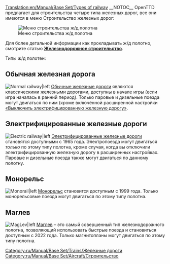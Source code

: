 [[Translation:en/Manual/Base Set/Types of railway]]
{{ru/Manual/Base Set/Типы железных дорог}}
__NOTOC__
OpenTTD предлагает для строительства четыре типа железных дорог, все они имеются в меню Строительство железных дорог:

[[File:ru/Manual/Openttd-rail1.png|Меню строительства ж/д полотна]]

Для более детальной информации как прокладывать ж/д полотно, смотрите статью [[ru/Manual/Железнодорожное строительство|'''Железнодорожное строительство''']].

Типы ж/д полотен:

==Обычная железная дорога==
[[File:en/Manual/Base Set/NRail1Piece.png|Normal railway|left]]
[[ru/Manual/Base Set/Железные дороги|Обычные железные дороги]] являются классическими железными дорогами, доступны в начале игры (если игра началась в ранний период). Только паровые и дизельные поезда могут двигаться по ним (кроме включённой расширенной настройки [[en/Archive/Manual/Settings/Advanced Settings/Vehicles#disable-electric-rails|«Выключить электрифицированную железную дорогу»]].

==Электрифицированные железные дороги==
[[File:en/Manual/Base Set/ERail1Piece.png|Electric railway|left]]
[[ru/Manual/Base Set/Электрифицированные железные дороги|Электрифицированные железные дороги]] становятся доступными с 1965 года. Электропоезда могут двигаться ''только'' по этому типу полотна, кроме случая, когда вы отключили электрифицированную железную дорогу в расширенных настройках. Паровые и дизельные поезда также могут двигаться по данному полотну.

==Монорельс==
[[File:en/Manual/Base Set/Monorail1Piece.png|Monorail|left]]
[[ru/Manual/Base Set/Монорельс|Монорельс]] становится доступным с 1999 года. Только монорельсовые поезда могут двигаться по этому типу полотна.

==Маглев==
[[File:en/Manual/Base Set/Maglev1Piece.png|MagLev|left]]
[[ru/Manual/Base Set/Магнитоплан|Маглев]] – это самый совершенный тип железнодорожного полотна, позволяющий использовать быстрые поезда и становиться доступным с 2022 года. Только магнитопланы могут двигаться по этому типу полотна.

[[Category:ru/Manual/Base Set/Trains/Железные дороги]]
[[Category:ru/Manual/Base Set/Aircraft/Строительство]]